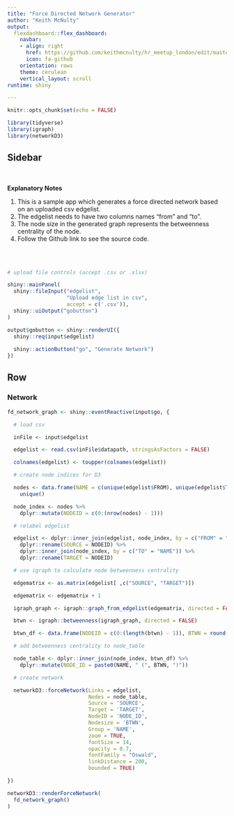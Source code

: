 ```yaml
---
title: "Force Directed Network Generator"
author: "Keith McNulty"
output:
  flexdashboard::flex_dashboard:
    navbar:
    - align: right
      href: https://github.com/keithmcnulty/hr_meetup_london/edit/master/fd_network_generator.Rmd
      icon: fa-github
    orientation: rows
    theme: cerulean
    vertical_layout: scroll
runtime: shiny

---
```


```r
knitr::opts_chunk$set(echo = FALSE)

library(tidyverse)
library(igraph)
library(networkD3)
```


Sidebar {.sidebar}
-----------------------------------------------

<br>

**Explanatory Notes**  

1. This is a sample app which generates a force directed network based on an uploaded csv edgelist.  
2. The edgelist needs to have two columns names "from" and "to".  
3. The node size in the generated graph represents the betweenness centrality of the node.
4. Follow the Github link to see the source code. 

<br>
<br>

```r

# upload file controls (accept .csv or .xlsx)

shiny::mainPanel(
  shiny::fileInput("edgelist", 
                   "Upload edge list in csv",
                   accept = c('.csv')),
  shiny::uiOutput("gobutton")
)

output$gobutton <- shiny::renderUI({
  shiny::req(input$edgelist)
  
  shiny::actionButton("go", "Generate Network")
})


```




Row {data-height=800}
------------------------------------------------

### Network {data-height=800}

```r

fd_network_graph <- shiny::eventReactive(input$go, {

  # load csv

  inFile <- input$edgelist

  edgelist <- read.csv(inFile$datapath, stringsAsFactors = FALSE)

  colnames(edgelist) <- toupper(colnames(edgelist))

  # create node indices for D3

  nodes <- data.frame(NAME = c(unique(edgelist$FROM), unique(edgelist$TO))) %>%
    unique()

  node_index <- nodes %>%
    dplyr::mutate(NODEID = c(0:(nrow(nodes) - 1)))

  # relabel edgelist

  edgelist <- dplyr::inner_join(edgelist, node_index, by = c("FROM" = "NAME")) %>%
    dplyr::rename(SOURCE = NODEID) %>%
    dplyr::inner_join(node_index, by = c("TO" = "NAME")) %>%
    dplyr::rename(TARGET = NODEID)

  # use igraph to calculate node betweenness centrality

  edgematrix <- as.matrix(edgelist[ ,c("SOURCE", "TARGET")])

  edgematrix <- edgematrix + 1

  igraph_graph <- igraph::graph_from_edgelist(edgematrix, directed = FALSE)

  btwn <- igraph::betweenness(igraph_graph, directed = FALSE)

  btwn_df <- data.frame(NODEID = c(0:(length(btwn) - 1)), BTWN = round(btwn, digits = 1))

  # add betweenness centrality to node_table

  node_table <- dplyr::inner_join(node_index, btwn_df) %>% 
    dplyr::mutate(NODE_ID = paste0(NAME, " (", BTWN, ")"))

  # create network

  networkD3::forceNetwork(Links = edgelist,
                          Nodes = node_table,
                          Source = 'SOURCE',
                          Target = 'TARGET',
                          NodeID = 'NODE_ID',
                          Nodesize = 'BTWN',
                          Group = 'NAME',
                          zoom = TRUE,
                          fontSize = 14,
                          opacity = 0.7,
                          fontFamily = "Oswald",
                          linkDistance = 200,
                          bounded = TRUE)

})

networkD3::renderForceNetwork(
  fd_network_graph()
)


```
